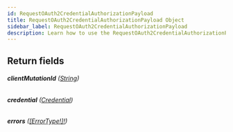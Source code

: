 ```yaml
---
id: RequestOAuth2CredentialAuthorizationPayload
title: RequestOAuth2CredentialAuthorizationPayload Object
sidebar_label: RequestOAuth2CredentialAuthorizationPayload
description: Learn how to use the RequestOAuth2CredentialAuthorizationPayload Object for Builder's API.
---
```


## Return fields

###### <b>clientMutationId</b> ([String](/self-managed/composer/builder/api/schema/scalar/String.mdx))

###### <b>credential</b> ([Credential](/self-managed/composer/builder/api/schema/object/Credential.mdx))

###### <b>errors</b> ([[ErrorType!]!](/self-managed/composer/builder/api/schema/object/ErrorType.mdx))
